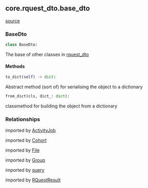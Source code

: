 ## core.rquest_dto.base_dto
[source](https://github.com/Health-Informatics-UoN/hutch-cohort-discovery/tree/main/app/resolve/core/rquest_dto/base_dto.py)
### BaseDto
```python
class BaseDto:
```
The base of other classes in [rquest_dto](/resolve/core_api_ref/rquest_dto)

#### Methods
```python
to_dict(self) -> dict:
```
Abstract method (sort of) for serialising the object to a dictionary

```python
from_dict(cls, dict_: dict):
```
classmethod for building the object from a dictionary

### Relationships
imported by [ActivityJob](/resolve/core_api_ref/rquest_dto/activity_job)

imported by [Cohort](/resolve/core_api_ref/rquest_dto/cohort)

imported by [File](/resolve/core_api_ref/rquest_dto/file)

imported by [Group](/resolve/core_api_ref/rquest_dto/group)

imported by [query](/resolve/core_api_ref/rquest_dto/query)

imported by [RQuestResult](/resolve/core_api_ref/rquest_dto/result)
